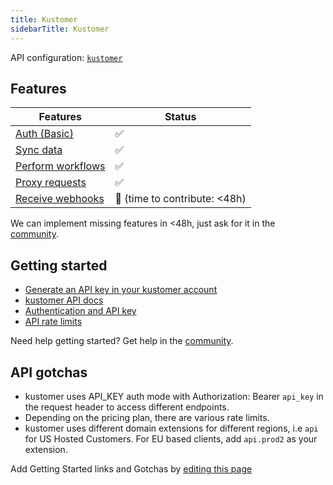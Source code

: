 ```yaml
---
title: Kustomer
sidebarTitle: Kustomer
---
```


API configuration: [`kustomer`](https://nango.dev/providers.yaml)

## Features

| Features | Status |
| - | - |
| [Auth (Basic)](/integrate/guides/authorize-an-api) | ✅ |
| [Sync data](/integrate/guides/sync-data-from-an-api) | ✅ |
| [Perform workflows](/integrate/guides/perform-workflows-with-an-api) | ✅ |
| [Proxy requests](/integrate/guides/proxy-requests-to-an-api) | ✅ |
| [Receive webhooks](/integrate/guides/receive-webhooks-from-an-api) | 🚫 (time to contribute: &lt;48h) |

<Tip>We can implement missing features in &lt;48h, just ask for it in the [community](https://nango.dev/slack).</Tip>

## Getting started

-   [Generate an API key in your kustomer account](https://par-yumaai-regan.kustomerapp.com/app/settings/api_keys)
-   [kustomer API docs](https://developer.kustomer.com/)
-   [Authentication and API key](https://developer.kustomer.com/kustomer-api-docs/reference/authentication)
-   [API rate limits](https://developer.kustomer.com/kustomer-api-docs/reference/rate-limiting)

<Tip>Need help getting started? Get help in the [community](https://nango.dev/slack).</Tip>

## API gotchas

- kustomer uses API_KEY auth mode with Authorization: Bearer `api_key` in the request header to access different endpoints.
- Depending on the pricing plan, there are various rate limits.
- kustomer uses different domain extensions for different regions, i.e `api` for US Hosted Customers. For EU based clients, add `api.prod2` as your extension.

<Note>Add Getting Started links and Gotchas by [editing this page](https://github.com/nangohq/nango/tree/master/docs-v2/integrations/all/kustomer.mdx)</Note>